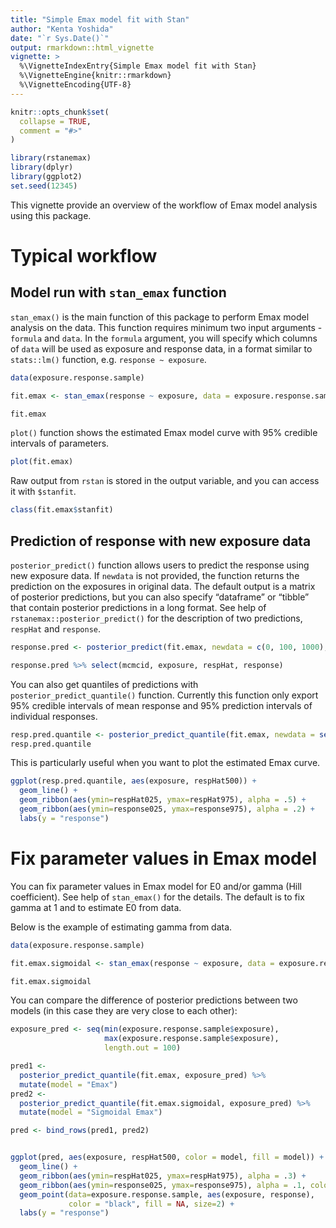 ```yaml
---
title: "Simple Emax model fit with Stan"
author: "Kenta Yoshida"
date: "`r Sys.Date()`"
output: rmarkdown::html_vignette
vignette: >
  %\VignetteIndexEntry{Simple Emax model fit with Stan}
  %\VignetteEngine{knitr::rmarkdown}
  %\VignetteEncoding{UTF-8}
---
```


```r
knitr::opts_chunk$set(
  collapse = TRUE,
  comment = "#>"
)
```

```r
library(rstanemax)
library(dplyr)
library(ggplot2)
set.seed(12345)
```

This vignette provide an overview of the workflow of Emax model analysis using this package.


# Typical workflow

## Model run with `stan_emax` function

`stan_emax()` is the main function of this package to perform Emax model analysis on the data.
This function requires minimum two input arguments - `formula` and `data`.
In the `formula` argument, you will specify which columns of `data` will be used as exposure and response data, in a format similar to `stats::lm()` function, e.g. `response ~ exposure`.

```r
data(exposure.response.sample)

fit.emax <- stan_emax(response ~ exposure, data = exposure.response.sample)
```

```r
fit.emax
```

`plot()` function shows the estimated Emax model curve with 95% credible intervals of parameters.

```r
plot(fit.emax)
```

Raw output from `rstan` is stored in the output variable, and you can access it with `$stanfit`.

```r
class(fit.emax$stanfit)
```

## Prediction of response with new exposure data

`posterior_predict()` function allows users to predict the response using new exposure data.
If `newdata` is not provided, the function returns the prediction on the exposures in original data.
The default output is a matrix of posterior predictions, but you can also specify "dataframe" or "tibble" that contain posterior predictions in a long format.
See help of `rstanemax::posterior_predict()` for the description of two predictions, `respHat` and `response`.

```r
response.pred <- posterior_predict(fit.emax, newdata = c(0, 100, 1000), returnType = "tibble")

response.pred %>% select(mcmcid, exposure, respHat, response)
```

You can also get quantiles of predictions with `posterior_predict_quantile()` function.
Currently this function only export 95% credible intervals of mean response and 95% prediction intervals of individual responses.

```r
resp.pred.quantile <- posterior_predict_quantile(fit.emax, newdata = seq(0, 1000, by = 250))
resp.pred.quantile
```

This is particularly useful when you want to plot the estimated Emax curve.


```r
ggplot(resp.pred.quantile, aes(exposure, respHat500)) +
  geom_line() + 
  geom_ribbon(aes(ymin=respHat025, ymax=respHat975), alpha = .5) +
  geom_ribbon(aes(ymin=response025, ymax=response975), alpha = .2) +
  labs(y = "response")
```



# Fix parameter values in Emax model

You can fix parameter values in Emax model  for E0 and/or gamma (Hill coefficient).
See help of `stan_emax()` for the details.
The default is to fix gamma at 1 and to estimate E0 from data.

Below is the example of estimating gamma from data.

```r
data(exposure.response.sample)

fit.emax.sigmoidal <- stan_emax(response ~ exposure, data = exposure.response.sample, gamma.fix = NULL)
```

```r
fit.emax.sigmoidal
```

You can compare the difference of posterior predictions between two models (in this case they are very close to each other):

```r

exposure_pred <- seq(min(exposure.response.sample$exposure),
                     max(exposure.response.sample$exposure),
                     length.out = 100)

pred1 <- 
  posterior_predict_quantile(fit.emax, exposure_pred) %>% 
  mutate(model = "Emax")
pred2 <- 
  posterior_predict_quantile(fit.emax.sigmoidal, exposure_pred) %>% 
  mutate(model = "Sigmoidal Emax")

pred <- bind_rows(pred1, pred2)


ggplot(pred, aes(exposure, respHat500, color = model, fill = model)) +
  geom_line() + 
  geom_ribbon(aes(ymin=respHat025, ymax=respHat975), alpha = .3) +
  geom_ribbon(aes(ymin=response025, ymax=response975), alpha = .1, color = NA) +
  geom_point(data=exposure.response.sample, aes(exposure, response), 
             color = "black", fill = NA, size=2) +
  labs(y = "response")



 
```





